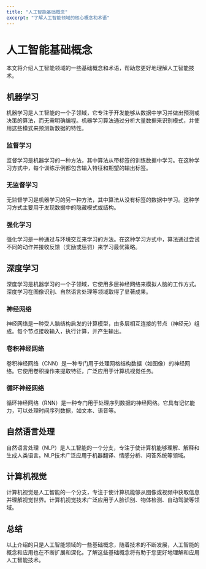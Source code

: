 ---
title: "人工智能基础概念"
excerpt: "了解人工智能领域的核心概念和术语"
---

# 人工智能基础概念

本文将介绍人工智能领域的一些基础概念和术语，帮助您更好地理解人工智能技术。

## 机器学习

机器学习是人工智能的一个子领域，它专注于开发能够从数据中学习并做出预测或决策的算法，而无需明确编程。机器学习算法通过分析大量数据来识别模式，并使用这些模式来预测新数据的特性。

### 监督学习

监督学习是机器学习的一种方法，其中算法从带标签的训练数据中学习。在这种学习方式中，每个训练示例都包含输入特征和期望的输出标签。

### 无监督学习

无监督学习是机器学习的另一种方法，其中算法从没有标签的数据中学习。这种学习方式主要用于发现数据中的隐藏模式或结构。

### 强化学习

强化学习是一种通过与环境交互来学习的方法。在这种学习方式中，算法通过尝试不同的动作并接收反馈（奖励或惩罚）来学习最优策略。

## 深度学习

深度学习是机器学习的一个子领域，它使用多层神经网络来模拟人脑的工作方式。深度学习在图像识别、自然语言处理等领域取得了显著成果。

### 神经网络

神经网络是一种受人脑结构启发的计算模型，由多层相互连接的节点（神经元）组成。每个节点接收输入，执行计算，并产生输出。

### 卷积神经网络

卷积神经网络（CNN）是一种专门用于处理网格结构数据（如图像）的神经网络。它使用卷积操作来提取特征，广泛应用于计算机视觉任务。

### 循环神经网络

循环神经网络（RNN）是一种专门用于处理序列数据的神经网络。它具有记忆能力，可以处理时间序列数据，如文本、语音等。

## 自然语言处理

自然语言处理（NLP）是人工智能的一个分支，专注于使计算机能够理解、解释和生成人类语言。NLP技术广泛应用于机器翻译、情感分析、问答系统等领域。

## 计算机视觉

计算机视觉是人工智能的一个分支，专注于使计算机能够从图像或视频中获取信息并理解视觉世界。计算机视觉技术广泛应用于人脸识别、物体检测、自动驾驶等领域。

## 总结

以上介绍的只是人工智能领域的一些基础概念，随着技术的不断发展，人工智能的概念和应用也在不断扩展和深化。了解这些基础概念将有助于您更好地理解和应用人工智能技术。